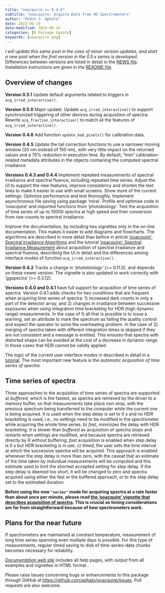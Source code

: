 ```yaml
---
title: "ooacquire >= 0.4.0"
subtitle: "ooacquire: Acquire Data from OO Spectrometers"
author: "Pedro J. Aphalo"
date: 2023-06-10
date-modified: 2024-08-24
categories: [R Package Update]
keywords: [ooacquire pkg]
---
```


::: callout-note

_I will update this same post in the case of minor
version updates, and start a new post when the first version in the 0.5.x series
is developed._ Differences between versions are listed in detail in the
[NEWS file](https://docs.r4photobiology.info/ooacquire/news/). Installation 
instructions are given in the 
[README file](https://docs.r4photobiology.info/ooacquire/).

:::

## Overview of changes

**Version 0.5.1** Update default arguments related to triggers in 
`acq_irrad_interactive()`.

**Version 0.5.0** Major update. Update `acq_irrad_interactive()` to support
synchronized triggering of other devices during acquisition of spectra.
Rewrite `acq_fraction_interactive()` to match all the features of 
`acq_irrad_interactive()`.

**Version 0.4.6** Add function `update_bad_pixels()` for calibration data.

**Version 0.4.5** Update the tail correction functions to use a narrower moving
window (20 nm instead of 150 nm), with very little impact on the returned values
and a 70% reduction in execution time. By default, "trim" calibration-related
metadata attributes in the objects containing the computed spectral irradiance.

**Versions 0.4.3 and 0.4.4** Implement repeated measurements of spectral
irradiance and spectral fluence, including repeated time series. Adjust the UI
to support the new features, improve consistency and shorten the text lines to
make it easier to use with small screens. Show more of the current settings.
Optimize performance and test thoroughly. Implement asynchronous file saving
using package 'mirai'. Profile and optimise code in 'ooacquire' and imported
functions from 'photobiology'. Test the acquisition of time series of up to
10000 spectra at high speed and their conversion from raw-counts to spectral
irradiance.

Improve the documentation, by including two vignettes only in the on-line
documentation. This makes it easier to add diagrams and flowcharts. The
algorithms are described in more detail than before in article [‘ooacquire’:
Spectral Irradiance Algorithms](../../pages/ooacquire-algorithms.qmd) and the
tutorial [‘ooacquire’: Spectral Irradiance
Measurement](../../pages/acq-irrad-tutorial.qmd) about acquisition of spectral
irradiance and spectral fluence, describing the UI in detail and the differences
among interface modes of function `acq_irrad_interactive()`.

**Version 0.4.2** Tracks a change in 'photobiology' (>= 0.11.0), and depends on
these newer version. The vignette is also updated to work correctly with 
'ggspectra' (>= 0.3.12).

**Versions 0.4.0 and 0.4.1** have full support for acquisition of time series
of spectra. Version 0.4.1 adds checks for two conditions that are frequent when
acquiring time series of spectra: 1) increased dark counts in only a part of the
detector array, and 2) changes in irradiance between successive exposures when
using integration time bracketing for HDR (high dynamic range) measurements. In
the case of 1) all that is possible is to issue a warning, set an attribute to
mark the spectrum as failing the quality control and expect the operator to
solve the overheating problem. In the case of 2) merging of spectra taken with
different integration times is skipped if they are not consistent and a message
is emitted. This ensures that spectra with distorted shape can be avoided at the
cost of a decrease in dynamic range in those cases that HDR cannot be validly
applied.

The logic of the current user interface modes in described in detail in a
[tutorial](../../pages/acq-irrad-tutorial.qmd). The most important new feature
is the _automatic acquisition of time series of spectra_.

## Time series of spectra

Three approaches to the acquisition of time series of spectra are supported: a)
_buffered_, which is the fastest, as spectra are retrieved by the driver to a
memory buffer, so that measurements take place non-stop, with the previous
spectrum being transferred to the computer while the current one is being
acquired. It is used when the step delay is set to 0 s and no HDR bracketing is
used, i.e., no settings need to be modified in the spectrometer while acquiring
the whole time series. b) _fast_, minimizes the delay with HDR bracketing. It is
slower than _buffered_ as acquisition of spectra stops and restarts when
settings are modified, and because spectra are retrieved directly by R without
buffering. _fast_ acquisition is enabled when step delay is 0 s but HDR
bracketing is in use. c) _timed_, the user sets the time interval at which the
successive spectra will be acquired. This approach is enabled whenever the step
delay is more than zero, with the caveat that an estimate of the time taken by
individual measurements will be computed and this estimate used to limit the
shortest accepted setting for step delay. If the step delay is deemed too short,
it will be changed to zero and spectra acquired using either the fast or the
buffered approach, or to the step delay set to the estimated duration.

**Before using the new `"series"` mode for acquiring spectra at a rate faster 
than about once per minute, please read [the 'ooacquire' vignette
that describes acquisition of
spectra](https://docs.r4photobiology.info/ooacquire/articles/userguide-acquisition.html).
This is crucial as timing considerations are far from straightforward because of
how spectrometers work.**

## Plans for the near future

If spectrometers are maintained at constant temperature, measurement of long
time series spanning even multiple days is possible. For this type of
measurements, regular timed saving to disk of time-series-data chunks 
becomes necessary for reliability.

::: callout-note

[*Documentation web site*](http://docs.r4photobiology.info/ooacquire/) includes
all help pages, with output from all examples and vignettes in HTML format .

Please raise issues concerning bugs or enhancements to this package through
GitHub at <https://github.com/aphalo/ooacquire/issues>. Pull requests are also
welcome.

:::
